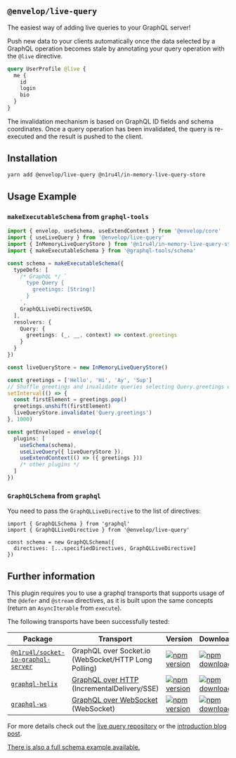 ## `@envelop/live-query`

The easiest way of adding live queries to your GraphQL server!

Push new data to your clients automatically once the data selected by a GraphQL operation becomes stale by annotating your query operation with the `@live` directive.

```graphql
query UserProfile @live {
  me {
    id
    login
    bio
  }
}
```

The invalidation mechanism is based on GraphQL ID fields and schema coordinates. Once a query operation has been invalidated, the query is re-executed and the result is pushed to the client.

## Installation

```bash
yarn add @envelop/live-query @n1ru4l/in-memory-live-query-store
```

## Usage Example

### `makeExecutableSchema` from `graphql-tools`

```ts
import { envelop, useSchema, useExtendContext } from '@envelop/core'
import { useLiveQuery } from '@envelop/live-query'
import { InMemoryLiveQueryStore } from '@n1ru4l/in-memory-live-query-store'
import { makeExecutableSchema } from '@graphql-tools/schema'

const schema = makeExecutableSchema({
  typeDefs: [
    /* GraphQL */ `
      type Query {
        greetings: [String!]
      }
    `,
    GraphQLLiveDirectiveSDL
  ],
  resolvers: {
    Query: {
      greetings: (_, __, context) => context.greetings
    }
  }
})

const liveQueryStore = new InMemoryLiveQueryStore()

const greetings = ['Hello', 'Hi', 'Ay', 'Sup']
// Shuffle greetings and invalidate queries selecting Query.greetings every second.
setInterval(() => {
  const firstElement = greetings.pop()
  greetings.unshift(firstElement)
  liveQueryStore.invalidate('Query.greetings')
}, 1000)

const getEnveloped = envelop({
  plugins: [
    useSchema(schema),
    useLiveQuery({ liveQueryStore }),
    useExtendContext(() => ({ greetings }))
    /* other plugins */
  ]
})
```

### `GraphQLSchema` from `graphql`

You need to pass the `GraphQLLiveDirective` to the list of directives:

```tsx
import { GraphQLSchema } from 'graphql'
import { GraphQLLiveDirective } from '@envelop/live-query'

const schema = new GraphQLSchema({
  directives: [...specifiedDirectives, GraphQLLiveDirective]
})
```

## Further information

This plugin requires you to use a graphql transports that supports usage of the `@defer` and `@stream` directives, as it is built upon the same concepts (return an `AsyncIterable` from `execute`).

The following transports have been successfully tested:

| Package                                                                                                                          | Transport                                                                                   | Version                                                                                                                                                                         | Downloads                                                                                                                                                                          |
| -------------------------------------------------------------------------------------------------------------------------------- | ------------------------------------------------------------------------------------------- | ------------------------------------------------------------------------------------------------------------------------------------------------------------------------------- | ---------------------------------------------------------------------------------------------------------------------------------------------------------------------------------- |
| [`@n1ru4l/socket-io-graphql-server`](https://github.com/n1ru4l/graphql-live-queries/blob/main/packages/socket-io-graphql-server) | GraphQL over Socket.io (WebSocket/HTTP Long Polling)                                        | [![npm version](https://badge.fury.io/js/%40n1ru4l%2Fsocket-io-graphql-server.svg)](https://github.com/n1ru4l/graphql-live-queries/blob/main/packages/socket-io-graphql-server) | [![npm downloads](https://img.shields.io/npm/dm/@n1ru4l/socket-io-graphql-server.svg)](https://github.com/n1ru4l/graphql-live-queries/blob/main/packages/socket-io-graphql-server) |
| [`graphql-helix`](https://github.com/danielrearden/graphql-helix)                                                                | [GraphQL over HTTP](https://github.com/graphql/graphql-over-http) (IncrementalDelivery/SSE) | [![npm version](https://badge.fury.io/js/graphql-helix.svg)](https://github.com/danielrearden/graphql-helix)                                                                    | [![npm downloads](https://img.shields.io/npm/dm/graphql-helix.svg)](https://github.com/danielrearden/graphql-helix)                                                                |
| [`graphql-ws`](https://github.com/enisdenjo/graphql-ws)                                                                          | [GraphQL over WebSocket](https://github.com/graphql/graphql-over-http/pull/140) (WebSocket) | [![npm version](https://badge.fury.io/js/graphql-ws.svg)](https://github.com/enisdenjo/graphql-ws)                                                                              | [![npm downloads](https://img.shields.io/npm/dm/graphql-ws.svg)](https://github.com/enisdenjo/graphql-ws)                                                                          |

For more details check out the [live query repository](https://github.com/n1ru4l/graphql-live-query) or the [introduction blog post](https://the-guild.dev/blog/subscriptions-and-live-queries-real-time-with-graphql).

[There is also a full schema example available.](https://github.com/n1ru4l/graphql-live-query/blob/main/packages/todo-example/server-ws/src/schema.ts)
